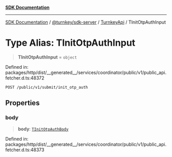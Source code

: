 [**SDK Documentation**](../../../../../README.mdx)

***

[SDK Documentation](../../../../../packages.mdx) / [@turnkey/sdk-server](../../../README.mdx) / [TurnkeyApi](../README.mdx) / TInitOtpAuthInput

# Type Alias: TInitOtpAuthInput

> **TInitOtpAuthInput** = `object`

Defined in: packages/http/dist/\_\_generated\_\_/services/coordinator/public/v1/public\_api.fetcher.d.ts:48372

`POST /public/v1/submit/init_otp_auth`

## Properties

### body

> **body**: [`TInitOtpAuthBody`](TInitOtpAuthBody.mdx)

Defined in: packages/http/dist/\_\_generated\_\_/services/coordinator/public/v1/public\_api.fetcher.d.ts:48373
